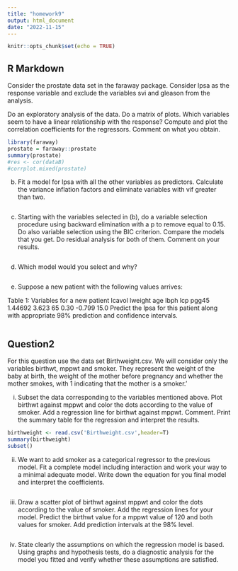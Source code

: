 ```yaml
---
title: "homework9"
output: html_document
date: "2022-11-15"
---
```


```r
knitr::opts_chunk$set(echo = TRUE)
```

## R Markdown

Consider the prostate data set in the faraway package. Consider lpsa as the response variable and exclude the variables svi and gleason from the analysis.

Do an exploratory analysis of the data. Do a matrix of plots. Which variables seem to have a linear relationship with the response? Compute and plot the correlation coefficients for the regressors. Comment on what you obtain.

```r
library(faraway)
prostate = faraway::prostate
summary(prostate)
#res <- cor(dataB)
#corrplot.mixed(prostate)

```

(b) Fit a model for lpsa with all the other variables as predictors. Calculate the variance inflation factors and eliminate variables with vif greater than two.

```r

```

(c) Starting with the variables selected in (b), do a variable selection procedure using backward elimination with a p to remove equal to 0.15. Do also variable selection using the BIC criterion. Compare the models that you get. Do residual analysis for both of them. Comment on your results.

```r

```

(d) Which model would you select and why?

```r

```

(e) Suppose a new patient with the following values arrives:

Table 1: Variables for a new patient lcavol lweight age Ibph lcp pgg45 1.44692 3.623 65 0.30 -0.799 15.0 Predict the lpsa for this patient along with appropriate 98% prediction and confidence intervals.

```r

```

## Question2

For this question use the data set Birthweight.csv. We will consider only the variables birthwt, mppwt and smoker. They represent the weight of the baby at birth, the weight of the mother before pregnancy and whether the mother smokes, with 1 indicating that the mother is a smoker.'

i)  Subset the data corresponding to the variables mentioned above. Plot birthwt against mppwt and color the dots according to the value of smoker. Add a regression line for birthwt against mppwt. Comment. Print the summary table for the regression and interpret the results.

```r
birthweight <- read.csv('Birthweight.csv',header=T)
summary(birthweight)
subset()

```

(ii) We want to add smoker as a categorical regressor to the previous model. Fit a complete model including interaction and work your way to a minimal adequate model. Write down the equation for you final model and interpret the coefficients.

```r

```

(iii) Draw a scatter plot of birthwt against mppwt and color the dots according to the value of smoker. Add the regression lines for your model. Predict the birthwt value for a mppwt value of 120 and both values for smoker. Add prediction intervals at the 98% level.

```r

```

(iv) State clearly the assumptions on which the regression model is based. Using graphs and hypothesis tests, do a diagnostic analysis for the model you fitted and verify whether these assumptions are satisfied.

```r

```
